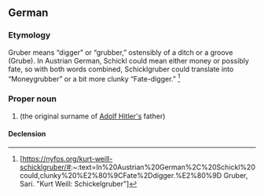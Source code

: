 ==German==
{{wikipedia|lang=de}}

===Etymology===

Gruber means “digger” or “grubber,” ostensibly of a ditch or a groove (Grube). In Austrian German, Schickl could mean either money or possibly fate, so with both words combined, Schicklgruber could translate into “Moneygrubber” or a bit more clunky “Fate-digger.” <ref>[https://nyfos.org/kurt-weill-schicklgruber/#:~:text=In%20Austrian%20German%2C%20Schickl%20could,clunky%20%E2%80%9CFate%2Ddigger.%E2%80%9D Gruber, Sari. "Kurt Weill: Schickelgruber"]
</ref>

===Proper noun===
{{de-proper noun|surname}}

# {{surname|de}} (the original surname of [[w:Adolf Hitler|Adolf Hitler's]] father)

====Declension====
{{de-ndecl|surname}}

<references/>